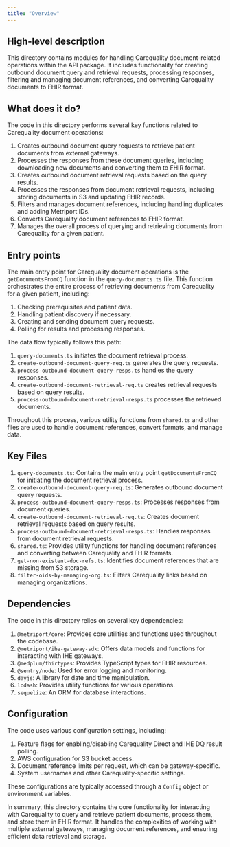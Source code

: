 ```yaml
---
title: "Overview"
---
```


## High-level description
This directory contains modules for handling Carequality document-related operations within the API package. It includes functionality for creating outbound document query and retrieval requests, processing responses, filtering and managing document references, and converting Carequality documents to FHIR format.

## What does it do?
The code in this directory performs several key functions related to Carequality document operations:

1. Creates outbound document query requests to retrieve patient documents from external gateways.
2. Processes the responses from these document queries, including downloading new documents and converting them to FHIR format.
3. Creates outbound document retrieval requests based on the query results.
4. Processes the responses from document retrieval requests, including storing documents in S3 and updating FHIR records.
5. Filters and manages document references, including handling duplicates and adding Metriport IDs.
6. Converts Carequality document references to FHIR format.
7. Manages the overall process of querying and retrieving documents from Carequality for a given patient.

## Entry points
The main entry point for Carequality document operations is the `getDocumentsFromCQ` function in the `query-documents.ts` file. This function orchestrates the entire process of retrieving documents from Carequality for a given patient, including:

1. Checking prerequisites and patient data.
2. Handling patient discovery if necessary.
3. Creating and sending document query requests.
4. Polling for results and processing responses.

The data flow typically follows this path:
1. `query-documents.ts` initiates the document retrieval process.
2. `create-outbound-document-query-req.ts` generates the query requests.
3. `process-outbound-document-query-resps.ts` handles the query responses.
4. `create-outbound-document-retrieval-req.ts` creates retrieval requests based on query results.
5. `process-outbound-document-retrieval-resps.ts` processes the retrieved documents.

Throughout this process, various utility functions from `shared.ts` and other files are used to handle document references, convert formats, and manage data.

## Key Files
1. `query-documents.ts`: Contains the main entry point `getDocumentsFromCQ` for initiating the document retrieval process.
2. `create-outbound-document-query-req.ts`: Generates outbound document query requests.
3. `process-outbound-document-query-resps.ts`: Processes responses from document queries.
4. `create-outbound-document-retrieval-req.ts`: Creates document retrieval requests based on query results.
5. `process-outbound-document-retrieval-resps.ts`: Handles responses from document retrieval requests.
6. `shared.ts`: Provides utility functions for handling document references and converting between Carequality and FHIR formats.
7. `get-non-existent-doc-refs.ts`: Identifies document references that are missing from S3 storage.
8. `filter-oids-by-managing-org.ts`: Filters Carequality links based on managing organizations.

## Dependencies
The code in this directory relies on several key dependencies:

1. `@metriport/core`: Provides core utilities and functions used throughout the codebase.
2. `@metriport/ihe-gateway-sdk`: Offers data models and functions for interacting with IHE gateways.
3. `@medplum/fhirtypes`: Provides TypeScript types for FHIR resources.
4. `@sentry/node`: Used for error logging and monitoring.
5. `dayjs`: A library for date and time manipulation.
6. `lodash`: Provides utility functions for various operations.
7. `sequelize`: An ORM for database interactions.

## Configuration
The code uses various configuration settings, including:

1. Feature flags for enabling/disabling Carequality Direct and IHE DQ result polling.
2. AWS configuration for S3 bucket access.
3. Document reference limits per request, which can be gateway-specific.
4. System usernames and other Carequality-specific settings.

These configurations are typically accessed through a `Config` object or environment variables.

In summary, this directory contains the core functionality for interacting with Carequality to query and retrieve patient documents, process them, and store them in FHIR format. It handles the complexities of working with multiple external gateways, managing document references, and ensuring efficient data retrieval and storage.